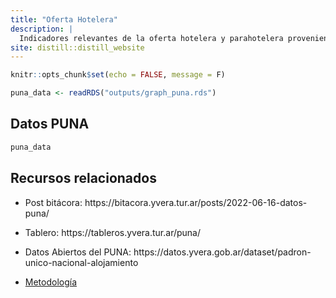 ```yaml
---
title: "Oferta Hotelera"
description: |
  Indicadores relevantes de la oferta hotelera y parahotelera proveniente del Padrón Único Nacional de Alojamientos (PUNA)
site: distill::distill_website
---
```


```r
knitr::opts_chunk$set(echo = FALSE, message = F)

puna_data <- readRDS("outputs/graph_puna.rds")
```

## Datos PUNA

```r
puna_data
```

## Recursos relacionados

- Post bitácora: https://bitacora.yvera.tur.ar/posts/2022-06-16-datos-puna/

- Tablero: https://tableros.yvera.tur.ar/puna/

- Datos Abiertos del PUNA: https://datos.yvera.gob.ar/dataset/padron-unico-nacional-alojamiento

- [Metodología](metodologia.html)


